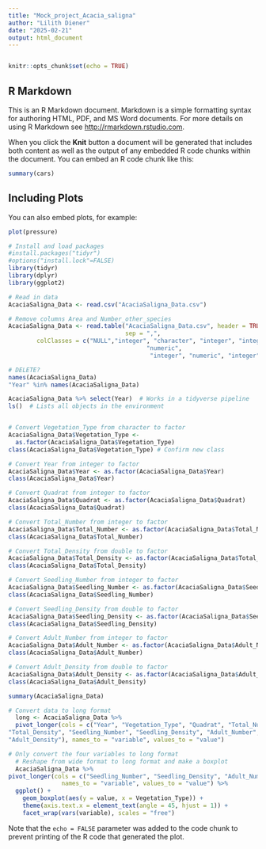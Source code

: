 ```yaml
---
title: "Mock_project_Acacia_saligna"
author: "Lilith Diener"
date: "2025-02-21"
output: html_document
---
```

```r

```

```r
knitr::opts_chunk$set(echo = TRUE)
```

## R Markdown

This is an R Markdown document. Markdown is a simple formatting syntax for authoring HTML, PDF, and MS Word documents. For more details on using R Markdown see <http://rmarkdown.rstudio.com>.

When you click the **Knit** button a document will be generated that includes both content as well as the output of any embedded R code chunks within the document. You can embed an R code chunk like this:

```r
summary(cars)
```

## Including Plots

You can also embed plots, for example:

```r
plot(pressure)

# Install and load packages
#install.packages("tidyr")
#options("install.lock"=FALSE)
library(tidyr)
library(dplyr)
library(ggplot2)

# Read in data
AcaciaSaligna_Data <- read.csv("AcaciaSaligna_Data.csv")

# Remove columns Area and Number_other_species
AcaciaSaligna_Data <- read.table("AcaciaSaligna_Data.csv", header = TRUE, 
                                 sep = ",", 
		colClasses = c("NULL","integer", "character", "integer", "integer", 
						               "numeric", 
										"integer", "numeric", "integer", "numeric", "NULL")) 

# DELETE?
names(AcaciaSaligna_Data)
"Year" %in% names(AcaciaSaligna_Data)

AcaciaSaligna_Data %>% select(Year)  # Works in a tidyverse pipeline
ls()  # Lists all objects in the environment


# Convert Vegetation_Type from character to factor
AcaciaSaligna_Data$Vegetation_Type <- 
  as.factor(AcaciaSaligna_Data$Vegetation_Type)
class(AcaciaSaligna_Data$Vegetation_Type) # Confirm new class

# Convert Year from integer to factor
AcaciaSaligna_Data$Year <- as.factor(AcaciaSaligna_Data$Year)
class(AcaciaSaligna_Data$Year)

# Convert Quadrat from integer to factor
AcaciaSaligna_Data$Quadrat <- as.factor(AcaciaSaligna_Data$Quadrat)
class(AcaciaSaligna_Data$Quadrat)

# Convert Total_Number from integer to factor
AcaciaSaligna_Data$Total_Number <- as.factor(AcaciaSaligna_Data$Total_Number)
class(AcaciaSaligna_Data$Total_Number)

# Convert Total_Density from double to factor
AcaciaSaligna_Data$Total_Density <- as.factor(AcaciaSaligna_Data$Total_Density)
class(AcaciaSaligna_Data$Total_Density)

# Convert Seedling_Number from integer to factor
AcaciaSaligna_Data$Seedling_Number <- as.factor(AcaciaSaligna_Data$Seedling_Number)
class(AcaciaSaligna_Data$Seedling_Number)

# Convert Seedling_Density from double to factor
AcaciaSaligna_Data$Seedling_Density <- as.factor(AcaciaSaligna_Data$Seedling_Density)
class(AcaciaSaligna_Data$Seedling_Density)

# Convert Adult_Number from integer to factor
AcaciaSaligna_Data$Adult_Number <- as.factor(AcaciaSaligna_Data$Adult_Number)
class(AcaciaSaligna_Data$Adult_Number)

# Convert Adult_Density from double to factor
AcaciaSaligna_Data$Adult_Density <- as.factor(AcaciaSaligna_Data$Adult_Density)
class(AcaciaSaligna_Data$Adult_Density)

summary(AcaciaSaligna_Data)

# Convert data to long format
  long <- AcaciaSaligna_Data %>%
  pivot_longer(cols = c("Year", "Vegetation_Type", "Quadrat", "Total_Number",
"Total_Density", "Seedling_Number", "Seedling_Density", "Adult_Number", 
"Adult_Density"), names_to = "variable", values_to = "value") 

# Only convert the four variables to long format
  # Reshape from wide format to long format and make a boxplot 
  AcaciaSaligna_Data %>%
pivot_longer(cols = c("Seedling_Number", "Seedling_Density", "Adult_Number", "Adult_Density"),
               names_to = "variable", values_to = "value") %>%
  ggplot() +
    geom_boxplot(aes(y = value, x = Vegetation_Type)) +
    theme(axis.text.x = element_text(angle = 45, hjust = 1)) +
    facet_wrap(vars(variable), scales = "free")

```
Note that the `echo = FALSE` parameter was added to the code chunk to prevent printing of the R code that generated the plot.








